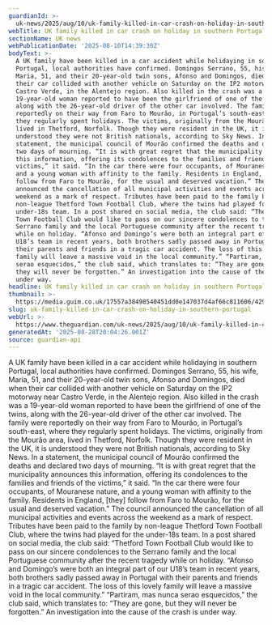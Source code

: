```yaml
---
guardianId: >-
  uk-news/2025/aug/10/uk-family-killed-in-car-crash-on-holiday-in-southern-portugal
webTitle: UK family killed in car crash on holiday in southern Portugal
sectionName: UK news
webPublicationDate: '2025-08-10T14:39:30Z'
bodyText: >-
  A UK family have been killed in a car accident while holidaying in southern
  Portugal, local authorities have confirmed. Domingos Serrano, 55, his wife,
  Maria, 51, and their 20-year-old twin sons, Afonso and Domingos, died when
  their car collided with another vehicle on Saturday on the IP2 motorway near
  Castro Verde, in the Alentejo region. Also killed in the crash was a
  19-year-old woman reported to have been the girlfriend of one of the twins,
  along with the 26-year-old driver of the other car involved. The family were
  reportedly on their way from Faro to Mourão, in Portugal’s south-east, where
  they regularly spent holidays. The victims, originally from the Mourão area,
  lived in Thetford, Norfolk. Though they were resident in the UK, it is
  understood they were not British nationals, according to Sky News. In a
  statement, the municipal council of Mourão confirmed the deaths and declared
  two days of mourning. “It is with great regret that the municipality announces
  this information, offering its condolences to the families and friends of the
  victims,” it said. “In the car there were four occupants, of Mouranese nature,
  and a young woman with affinity to the family. Residents in England, [they]
  follow from Faro to Mourão, for the usual and deserved vacation.” The council
  announced the cancellation of all municipal activities and events across the
  weekend as a mark of respect. Tributes have been paid to the family by
  non-league Thetford Town Football Club, where the twins had played for the
  under-18s team. In a post shared on social media, the club said: “Thetford
  Town Football Club would like to pass on our sincere condolences to the
  Serrano family and the local Portuguese community after the recent tragedy
  while on holiday. “Afonso and Domingo’s were both an integral part of our
  U18’s team in recent years, both brothers sadly passed away in Portugal with
  their parents and friends in a tragic car accident. The loss of this lovely
  family will leave a massive void in the local community.” “Partiram, mas nunca
  serao esquecidos,” the club said, which translates to: “They are gone, but
  they will never be forgotten.” An investigation into the cause of the crash is
  under way.
headline: UK family killed in car crash on holiday in southern Portugal
thumbnail: >-
  https://media.guim.co.uk/17557a38498540451dd0e147037d4af66c811606/429_0_4292_3433/500.jpg
slug: uk-family-killed-in-car-crash-on-holiday-in-southern-portugal
webUrl: >-
  https://www.theguardian.com/uk-news/2025/aug/10/uk-family-killed-in-car-crash-on-holiday-in-southern-portugal
generatedAt: '2025-08-28T20:04:26.001Z'
source: guardian-api
---
```

A UK family have been killed in a car accident while holidaying in southern Portugal, local authorities have confirmed. Domingos Serrano, 55, his wife, Maria, 51, and their 20-year-old twin sons, Afonso and Domingos, died when their car collided with another vehicle on Saturday on the IP2 motorway near Castro Verde, in the Alentejo region. Also killed in the crash was a 19-year-old woman reported to have been the girlfriend of one of the twins, along with the 26-year-old driver of the other car involved. The family were reportedly on their way from Faro to Mourão, in Portugal’s south-east, where they regularly spent holidays. The victims, originally from the Mourão area, lived in Thetford, Norfolk. Though they were resident in the UK, it is understood they were not British nationals, according to Sky News. In a statement, the municipal council of Mourão confirmed the deaths and declared two days of mourning. “It is with great regret that the municipality announces this information, offering its condolences to the families and friends of the victims,” it said. “In the car there were four occupants, of Mouranese nature, and a young woman with affinity to the family. Residents in England, [they] follow from Faro to Mourão, for the usual and deserved vacation.” The council announced the cancellation of all municipal activities and events across the weekend as a mark of respect. Tributes have been paid to the family by non-league Thetford Town Football Club, where the twins had played for the under-18s team. In a post shared on social media, the club said: “Thetford Town Football Club would like to pass on our sincere condolences to the Serrano family and the local Portuguese community after the recent tragedy while on holiday. “Afonso and Domingo’s were both an integral part of our U18’s team in recent years, both brothers sadly passed away in Portugal with their parents and friends in a tragic car accident. The loss of this lovely family will leave a massive void in the local community.” “Partiram, mas nunca serao esquecidos,” the club said, which translates to: “They are gone, but they will never be forgotten.” An investigation into the cause of the crash is under way.
